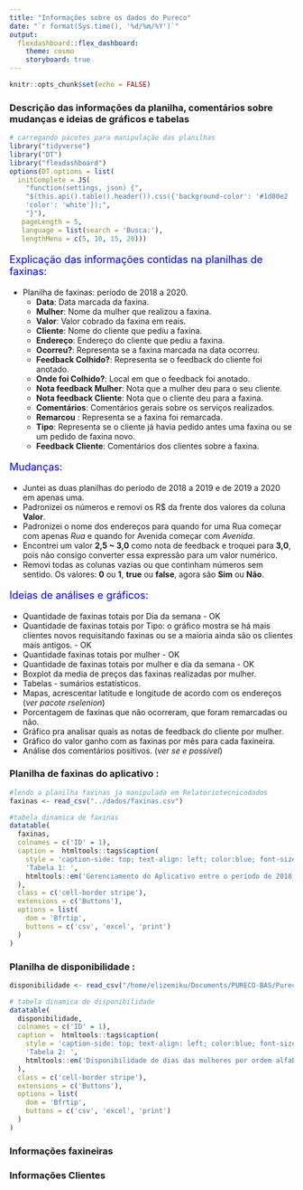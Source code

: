 ```yaml
---
title: "Informações sobre os dados do Pureco"
date: "`r format(Sys.time(), '%d/%m/%Y')`"
output: 
  flexdashboard::flex_dashboard:
    theme: cosmo
    storyboard: true
---
```


<!--argumento para deixar a página mais centralizada-->
<style>
body {
    position: center;
    left: 0px;}
</style>

```r
knitr::opts_chunk$set(echo = FALSE)
```

### Descrição das informações da planilha, comentários sobre mudanças e ideias de gráficos e tabelas 

```r
# carregando pacotes para manipulação das planilhas
library("tidyverse")
library("DT")
library("flexdashboard")
options(DT.options = list(
  initComplete = JS(
    "function(settings, json) {",
    "$(this.api().table().header()).css({'background-color': '#1d80e2  ', 
    'color': 'white'});",
    "}"),
   pageLength = 5,
   language = list(search = 'Busca:'),
   lengthMenu = c(5, 10, 15, 20)))
```

<p style="font-size:18px;color: blue;"> Explicação das informações contidas na planilhas de faxinas: </p>

- Planilha de faxinas: período de 2018 a 2020. 
  - | **Data**: Data marcada da faxina.
  - | **Mulher**: Nome da mulher que realizou a faxina.
  - | **Valor**: Valor cobrado da faxina em reais.
  - | **Cliente**: Nome do cliente que pediu a faxina.
  - | **Endereço**: Endereço do cliente que pediu a faxina.
  - | **Ocorreu?**: Representa se a faxina marcada na data ocorreu. 
  - | **Feedback Colhido?**: Representa se o feedback do cliente foi anotado.
  - | **Onde foi Colhido?**: Local em que o feedback foi anotado. 
  - | **Nota feedback Mulher**: Nota que a mulher deu para o seu cliente. 
  - | **Nota feedback Cliente**: Nota que o cliente deu para a faxina.
  - | **Comentários**: Comentários gerais sobre os serviços realizados.
  - | **Remarcou** : Representa se a faxina foi remarcada. 
  - | **Tipo**: Representa se o cliente já havia pedido antes uma faxina ou se um pedido de
 faxina novo.
  - | **Feedback Cliente**: Comentários dos clientes sobre a faxina.
 
<p style="font-size:18px;color: blue;">Mudanças: </p>

- | Juntei as duas planilhas do período de 2018 a 2019 e de 2019 a 2020 em apenas uma.
- | Padronizei os números e removi os R$ da frente dos valores da coluna **Valor**.
- | Padronizei o nome dos endereços para quando for uma Rua começar com apenas *Rua* e quando for Avenida começar com *Avenida*.
- | Encontrei um valor **2,5 ~ 3,0** como nota de feedback e troquei para **3,0**, pois não consigo converter essa expressão para um valor numérico. 
- | Removi todas as colunas vazias ou que continham números sem sentido. Os valores: **0** ou **1**, **true** ou **false**, agora são **Sim** ou **Não**.

<p style="font-size:18px;color: blue;">Ideias de análises e gráficos: </p>   

- | Quantidade de faxinas totais por Dia da semana - OK 
- | Quantidade de faxinas totais por Tipo: o gráfico mostra se há mais clientes novos requisitando faxinas ou se a maioria ainda são os clientes mais antigos. - OK 
- | Quantidade faxinas totais por mulher - OK
- | Quantidade de faxinas totais por mulher e dia da semana - OK
- | Boxplot da media de preços das faxinas realizadas por mulher.
- | Tabelas - sumários estatísticos. 
- | Mapas, acrescentar latitude e longitude de acordo com os endereços (*ver pacote rselenion*)
- | Porcentagem de faxinas que não ocorreram, que foram remarcadas ou não.
- | Gráfico pra analisar quais as notas de feedback do cliente por mulher.
- | Gráfico do valor ganho com as faxinas por mês para cada faxineira.
- | Análise dos comentários positivos. (*ver se e possível*)

<!-- #### Planilha de dados das faxinas do Pureco de 2018 a 2019 -->

### Planilha de faxinas do aplicativo : 

```r

#lendo a planilha faxinas ja manipulada em Relatoriotecnicodados
faxinas <- read_csv("../dados/faxinas.csv")
```

```r

#tabela dinamica de faxinas
datatable(
  faxinas,
  colnames = c('ID' = 1), 
  caption =  htmltools::tags$caption(
    style = 'caption-side: top; text-align: left; color:blue; font-size: 16px',
    'Tabela 1: ',
    htmltools::em('Gerenciamento do Aplicativo entre o período de 2018 a 2020.',)
  ),
  class = c('cell-border stripe'),
  extensions = c('Buttons'),
  options = list(
    dom = 'Bfrtip',
    buttons = c('csv', 'excel', 'print')
  )
)
```

### Planilha de disponibilidade :

<!-- Juntei a planilha de disponibilidade da Marília com a de calendário de dias disponíveis de 2019/2020. Esse passo tive que fazer a mão já que o R não reconheceu o formato da planilha.  -->

```r
disponibilidade <- read_csv("/home/elizemiku/Documents/PURECO-BAS/Pureco/dados/disponibilidade.csv", col_names = TRUE)
```

```r
# tabela dinamica de disponibilidade
datatable(
  disponibilidade,
  colnames = c('ID' = 1),
  caption =  htmltools::tags$caption(
    style = 'caption-side: top; text-align: left; color:blue; font-size: 16px',
    'Tabela 2: ',
    htmltools::em('Disponibilidade de dias das mulheres por ordem alfabética',)
  ),
  class = c('cell-border stripe'),
  extensions = c('Buttons'),
  options = list(
    dom = 'Bfrtip',
    buttons = c('csv', 'excel', 'print')
  )
)
```

### Informações faxineiras


### Informações Clientes




